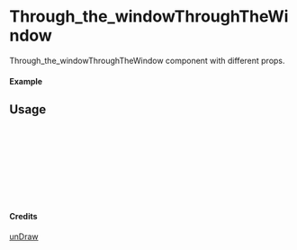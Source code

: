 
<Meta of={Through_the_windowThroughTheWindow} title="unDraw/Through_the_windowThroughTheWindow" />

# Through_the_windowThroughTheWindow

Through_the_windowThroughTheWindow component with different props.

#### Example

<Canvas of={Through_the_windowThroughTheWindow.Primary} />

## Usage

```ts
import { Through_the_windowThroughTheWindow } from "yadl-ui";

const Example = () => {
  return (
      <Through_the_windowThroughTheWindow />
  );
};

export default Example;
```

#### Credits
[unDraw](https://undraw.co/illustrations)
